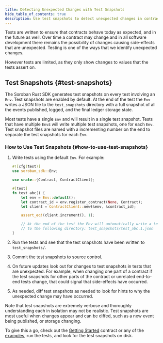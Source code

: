 ```yaml
---
title: Detecting Unexpected Changes with Test Snapshots
hide_table_of_contents: true
description: Use test snapshots to detect unexpected changes in contract behavior
---
```


Tests are written to ensure that contracts behave today as expected, and in the future as well. Over time a contract may change and in all software development there remains the possibility of changes causing side-effects that are unexpected. Testing is one of the ways that we identify unexpected changes.

However tests are limited, as they only show changes to values that the tests assert on.

## Test Snapshots {#test-snapshots}

The Soroban Rust SDK generates test snapshots on every test involving an `Env`. Test snapshots are enabled by default. At the end of the test the `Env` writes a JSON file to the `test_snapshots` directory with a full snapshot of all the events published, logged, and the final ledger storage state.

Most tests have a single `Env` and will result in a single test snapshot. Tests that have multiple `Env`s will write multiple test snapshots, one for each `Env`. Test snapshot files are named with a incrementing number on the end to separate the test snapshots for each `Env`.

### How to Use Test Snapshots {#how-to-use-test-snapshots}

1. Write tests using the default `Env`. For example:

   ```rust
   #![cfg(test)]
   use soroban_sdk::Env;

   use crate::{Contract, ContractClient};

   #[test]
   fn test_abc() {
       let env = Env::default();
       let contract_id = env.register_contract(None, Contract);
       let client = ContractClient::new(&env, &contract_id);

       assert_eq!(client.increment(), 1);

       // At the end of the test the Env will automatically write a test snapshot
       // to the following directory: test_snapshots/test_abc.1.json
   }
   ```

2. Run the tests and see that the test snapshots have been written to `test_snapshots/`.

3. Commit the test snapshots to source control.

4. On future updates look out for changes to test snapshots in tests that are unexpected. For example, when changing one part of a contract if the test snapshots for other parts of the contract or unrelated end-to-end tests change, that could signal that side-effects have occurred.

5. As needed, diff test snapshots as needed to look for hints to why the unexpected change may have occurred.

Note that test snapshots are extremely verbose and thoroughly understanding each in isolation may not be realistic. Test snapshots are most useful when changes appear and can be diffed, such as a new event being published, or storage changing.

To give this a go, check out the [Getting Started] contract or any of the [examples], run the tests, and look for the test snapshots on disk.

[Getting Started]: ../../smart-contracts/getting-started
[examples]: ../../smart-contracts/example-contracts
